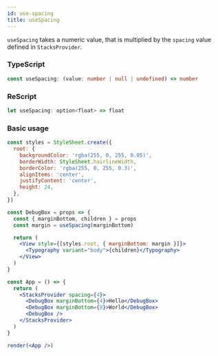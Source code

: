 ```yaml
---
id: use-spacing
title: useSpacing
---
```


`useSpacing` takes a numeric value, that is multiplied by the `spacing` value defined in `StacksProvider`.

### TypeScript

```typescript
const useSpacing: (value: number | null | undefined) => number
```

### ReScript

```typescript
let useSpacing: option<float> => float
```

### Basic usage

```jsx live showCode
const styles = StyleSheet.create({
  root: {
    backgroundColor: 'rgba(255, 0, 255, 0.05)',
    borderWidth: StyleSheet.hairlineWidth,
    borderColor: 'rgba(255, 0, 255, 0.3)',
    alignItems: 'center',
    justifyContent: 'center',
    height: 24,
  },
})

const DebugBox = props => {
  const { marginBottom, children } = props
  const margin = useSpacing(marginBottom)

  return (
    <View style={[styles.root, { marginBottom: margin }]}>
      <Typography variant="body">{children}</Typography>
    </View>
  )
}

const App = () => {
  return (
    <StacksProvider spacing={4}>
      <DebugBox marginBottom={4}>Hello</DebugBox>
      <DebugBox marginBottom={8}>World</DebugBox>
      <DebugBox />
    </StacksProvider>
  )
}

render(<App />)
```

